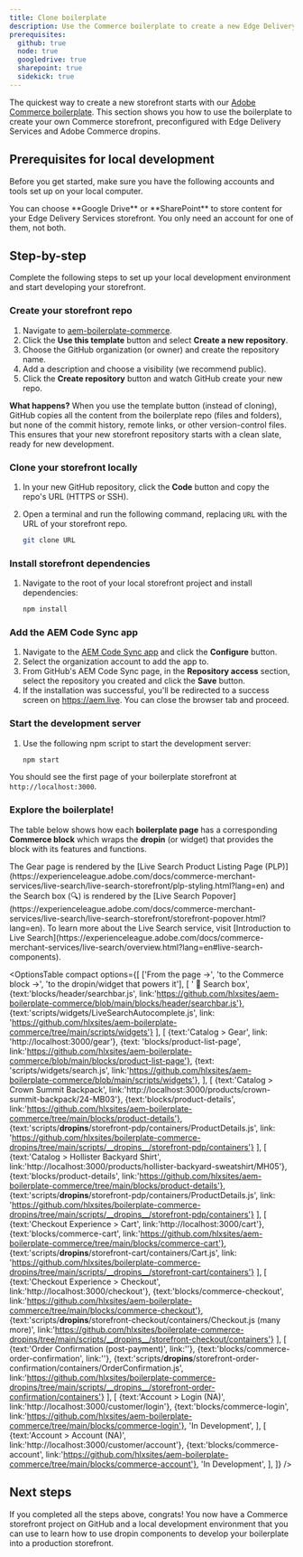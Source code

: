 ```yaml
---
title: Clone boilerplate
description: Use the Commerce boilerplate to create a new Edge Delivery Services storefront project with dropins included.
prerequisites:
  github: true
  node: true
  googledrive: true
  sharepoint: true
  sidekick: true
---
```



The quickest way to create a new storefront starts with our [Adobe Commerce boilerplate](https://github.com/hlxsites/boilerplate-commerce-dropins). This section shows you how to use the boilerplate to create your own Commerce storefront, preconfigured with Edge Delivery Services and Adobe Commerce dropins.

## Prerequisites for local development

Before you get started, make sure you have the following accounts and tools set up on your local computer.

<Aside type="note" title="Choose One">
  You can choose **Google Drive** or **SharePoint** to store content for your Edge Delivery Services storefront. You
  only need an account for one of them, not both.
</Aside>

<CardGrid>
  <LinkCard
    noborder
    icon="github"
    title="GitHub"
    description="Sign into your GitHub account."
    href="https://github.com/login"
    rightIcon="external"
    target="_blank"
    rel="noopener noreferrer"
    aria-label="Link (opens in a new tab)"
  />
  <LinkCard
    noborder
    icon="node"
    title="Node.js"
    description="Verify your Node version (LTS)."
    href="https://nodejs.org/en"
    rightIcon="external"
    target="_blank"
    rel="noopener noreferrer"
    aria-label="Link (opens in a new tab)"
  />
  <LinkCard
    noborder
    icon="googledrive"
    title="Google Drive*"
    description="Create a Google Drive account."
    href="https://www.google.com/drive/"
    rightIcon="external"
    target="_blank"
    rel="noopener noreferrer"
    aria-label="Link (opens in a new tab)"
  />
  <LinkCard
    noborder
    icon="sharepoint"
    title="SharePoint*"
    description="Create a SharePoint account."
    href="https://www.microsoft.com/en-us/microsoft-365/sharepoint/collaboration/"
    rightIcon="external"
    target="_blank"
    rel="noopener noreferrer"
    aria-label="Link (opens in a new tab)"
  />
  <LinkCard
    noborder
    icon="sidekick"
    title="Sidekick"
    description="Install the Sidekick extension."
    href="https://chromewebstore.google.com/detail/aem-sidekick/ccfggkjabjahcjoljmgmklhpaccedipo"
    rightIcon="external"
    target="_blank"
    rel="noopener noreferrer"
    aria-label="Link (opens in a new tab)"
  />

</CardGrid>

## Step-by-step

Complete the following steps to set up your local development environment and start developing your storefront.

<Tutorial>

### Create your storefront repo

1. Navigate to [aem-boilerplate-commerce](https://github.com/hlxsites/aem-boilerplate-commerce).
1. Click the **Use this template** button and select **Create a new repository**.
1. Choose the GitHub organization (or owner) and create the repository name.
1. Add a description and choose a visibility (we recommend public).
1. Click the **Create repository** button and watch GitHub create your new repo.

**What happens?** When you use the template button (instead of cloning), GitHub copies all the content from the boilerplate repo (files and folders), but none of the commit history, remote links, or other version-control files. This ensures that your new storefront repository starts with a clean slate, ready for new development.

### Clone your storefront locally

1. In your new GitHub repository, click the **Code** button and copy the repo's URL (HTTPS or SSH).
1. Open a terminal and run the following command, replacing `URL` with the URL of your storefront repo.

   ```bash frame="none"
   git clone URL
   ```

### Install storefront dependencies

1. Navigate to the root of your local storefront project and install dependencies:

   ```bash frame="none"
   npm install
   ```

### Add the AEM Code Sync app

1. Navigate to the [AEM Code Sync app](https://github.com/apps/aem-code-sync) and click the **Configure** button.
1. Select the organization account to add the app to.
1. From GitHub's AEM Code Sync page, in the **Repository access** section, select the repository you created and click the **Save** button.
1. If the installation was successful, you'll be redirected to a success screen on https://aem.live. You can close the browser tab and proceed.

### Start the development server

1. Use the following npm script to start the development server:

   ```bash frame="none"
   npm start
   ```

You should see the first page of your boilerplate storefront at `http://localhost:3000`.

<Screenshot src={BoilerplateHomePage} alt="Boilerplate Home Page" width="740px" />

### Explore the boilerplate!

The table below shows how each **boilerplate page** has a corresponding **Commerce block** which wraps the **dropin** (or widget) that provides the block with its features and functions.

<Aside type="note" title="Live Search components">
The Gear page is rendered by the [Live Search Product Listing Page (PLP)](https://experienceleague.adobe.com/docs/commerce-merchant-services/live-search/live-search-storefront/plp-styling.html?lang=en) and the Search box (🔍) is rendered by the [Live Search Popover](https://experienceleague.adobe.com/docs/commerce-merchant-services/live-search/live-search-storefront/storefront-popover.html?lang=en). To learn more about the Live Search service, visit [Introduction to Live Search](https://experienceleague.adobe.com/docs/commerce-merchant-services/live-search/overview.html?lang=en#live-search-components).
</Aside>

<OptionsTable
compact
  options={[
    ['From the page →', 'to the Commerce block →', 'to the dropin/widget that powers it'],
    [
      ' 🔎 Search box', 
      {text:'blocks/header/searchbar.js', link:'https://github.com/hlxsites/aem-boilerplate-commerce/blob/main/blocks/header/searchbar.js'},
      {text:'scripts/widgets/LiveSearchAutocomplete.js', link: 'https://github.com/hlxsites/aem-boilerplate-commerce/tree/main/scripts/widgets'}
    ],
    [ 
      {text:'Catalog > Gear', link: 'http://localhost:3000/gear'}, 
      {text: 'blocks/product-list-page', link:'https://github.com/hlxsites/aem-boilerplate-commerce/blob/main/blocks/product-list-page'},
      {text: 'scripts/widgets/search.js', link:'https://github.com/hlxsites/aem-boilerplate-commerce/blob/main/scripts/widgets'},
    ],
    [
      {text:'Catalog > Crown Summit Backpack', link:'http://localhost:3000/products/crown-summit-backpack/24-MB03'},
      {text:'blocks/product-details', link:'https://github.com/hlxsites/aem-boilerplate-commerce/tree/main/blocks/product-details'},
      {text:'scripts/__dropins__/storefront-pdp/containers/ProductDetails.js', link: 'https://github.com/hlxsites/boilerplate-commerce-dropins/tree/main/scripts/__dropins__/storefront-pdp/containers'}
    ],
    [
      {text:'Catalog > Hollister Backyard Shirt', link:'http://localhost:3000/products/hollister-backyard-sweatshirt/MH05'}, 
      {text:'blocks/product-details', link:'https://github.com/hlxsites/aem-boilerplate-commerce/tree/main/blocks/product-details'},
      {text:'scripts/__dropins__/storefront-pdp/containers/ProductDetails.js', link: 'https://github.com/hlxsites/boilerplate-commerce-dropins/tree/main/scripts/__dropins__/storefront-pdp/containers'}
    ],
    [
      {text:'Checkout Experience > Cart', link:'http://localhost:3000/cart'}, 
      {text:'blocks/commerce-cart', link:'https://github.com/hlxsites/aem-boilerplate-commerce/tree/main/blocks/commerce-cart'},
      {text:'scripts/__dropins__/storefront-cart/containers/Cart.js', link: 'https://github.com/hlxsites/boilerplate-commerce-dropins/tree/main/scripts/__dropins__/storefront-cart/containers'}
    ],
    [
      {text:'Checkout Experience > Checkout', link:'http://localhost:3000/checkout'}, 
      {text:'blocks/commerce-checkout', link:'https://github.com/hlxsites/aem-boilerplate-commerce/tree/main/blocks/commerce-checkout'},
      {text:'scripts/__dropins__/storefront-checkout/containers/Checkout.js (many more)', link:'https://github.com/hlxsites/boilerplate-commerce-dropins/tree/main/scripts/__dropins__/storefront-checkout/containers'}
    ],
    [
      {text:'Order Confirmation (post-payment)', link:''}, 
      {text:'blocks/commerce-order-confirmation', link:''},
      {text:'scripts/__dropins__/storefront-order-confirmation/containers/OrderConfirmation.js', link:'https://github.com/hlxsites/boilerplate-commerce-dropins/tree/main/scripts/__dropins__/storefront-order-confirmation/containers'}
    ],
    [
      {text:'Account > Login (NA)', link:'http://localhost:3000/customer/login'}, 
      {text:'blocks/commerce-login', link:'https://github.com/hlxsites/aem-boilerplate-commerce/tree/main/blocks/commerce-login'},
      'In Development',
    ],
    [
      {text:'Account > Account (NA)', link:'http://localhost:3000/customer/account'}, 
      {text:'blocks/commerce-account', link:'https://github.com/hlxsites/aem-boilerplate-commerce/tree/main/blocks/commerce-account'},
      'In Development', 
    ],
  ]}
/>
</Tutorial>

## Next steps

If you completed all the steps above, congrats! You now have a Commerce storefront project on GitHub and a local development environment that you can use to learn how to use dropin components to develop your boilerplate into a production storefront.

